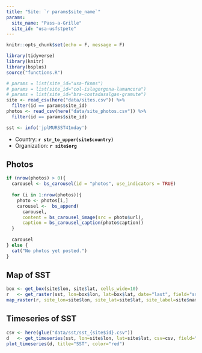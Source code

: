 ```yaml
---
title: "Site: `r params$site_name`"
params:
  site_name: "Pass-a-Grille"
  site_id: "usa-usfstpete"
---
```


```r
knitr::opts_chunk$set(echo = F, message = F)
```

```r
library(tidyverse)
library(knitr)
library(bsplus)
source("functions.R")

# params = list(site_id="usa-fknms")
# params = list(site_id="col-islagorgona-lamancora")
# params = list(site_id="bra-costadasalgas-gramute")
site <- read_csv(here("data/sites.csv")) %>% 
  filter(id == params$site_id)
photos <- read_csv(here("data/site_photos.csv")) %>% 
  filter(id == params$site_id)

sst <- info('jplMURSST41mday')
```

- Country: **`r str_to_upper(site$country)`**
- Organization: **`r site$org`**

## Photos

```r
if (nrow(photos) > 0){
  carousel <- bs_carousel(id = "photos", use_indicators = TRUE)
  
  for (i in 1:nrow(photos)){
    photo <- photos[i,]
    carousel <-  bs_append(
      carousel,
      content = bs_carousel_image(src = photo$url),
      caption = bs_carousel_caption(photo$caption))
  }
  
  carousel
} else {
  cat("No photos yet posted.")
}
```

## Map of SST

```r
box <- get_box(site$lon, site$lat, cells_wide=10)
r   <- get_raster(sst, lon=box$lon, lat=box$lat, date="last", field="sst")
map_raster(r, site_lon=site$lon, site_lat=site$lat, site_label=site$name, title="SST")
```

## Timeseries of SST

```r
csv <- here(glue("data/sst/sst_{site$id}.csv"))
d   <- get_timeseries(sst, lon=site$lon, lat=site$lat, csv=csv, field="sst")
plot_timeseries(d, title="SST", color="red")
```
